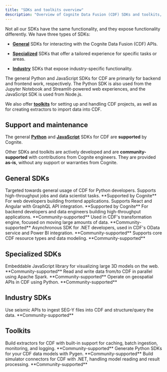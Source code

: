 ```yaml
---
title: "SDKs and toolkits overview"
description: "Overview of Cognite Data Fusion (CDF) SDKs and toolkits, including general, specialized, and industry SDKs, as well as supported languages and tools."
---
```


Not all our SDKs have the same functionality, and they expose functionality differently. We have three types of SDKs:

- [**General**](#general-sdks) SDKs for interacting with the Cognite Data Fusion (CDF) APIs.

- [**Specialized**](#specialized-sdks) SDKs that offer a tailored experience for specific tasks or areas.

- [**Industry**](#industry-sdks) SDKs that expose industry-specific functionality.

The general Python and JavaScript SDKs for CDF are primarily for backend and frontend work, respectively. The Python SDK is also used from the Jupyter Notebook and Streamlit-powered web experiences, and the JavaScript SDK is used from Node.js.

We also offer [**toolkits**](#toolkits) for setting up and handling CDF projects, as well as for creating extractors to import data into CDF.

## Support and maintenance

The general [**Python**](sdks/python/index.md) and [**JavaScript**](sdks/js/index.md) SDKs for CDF are **supported** by Cognite.

Other SDKs and toolkits are actively developed and are **community-supported** with contributions from Cognite engineers. They are provided **as-is**, without any support or warranties from Cognite.

## General SDKs

<CardGroup>
  <Card title="Python" icon="python" href="/sdks/python/">
    Targeted towards general usage of CDF for Python developers. Supports high-throughput jobs and data scientist tasks.
    **Supported by Cognite**
  </Card>

  <Card title="JavaScript" icon="js" href="/sdks/js">
    For web developers building frontend applications. Supports React and Angular with GraphQL API integration.
    **Supported by Cognite**
  </Card>

  <Card title="Java" icon="java" href="https://github.com/cognitedata/cdf-sdk-java#quickstart">
    For backend developers and data engineers building high-throughput applications.
    **Community-supported**
  </Card>

  <Card title="Scala" icon="code" href="https://github.com/cognitedata/cognite-sdk-scala">
    Used in CDF's transformation engine, focused on moving large amounts of data.
    **Community-supported**
  </Card>

  <Card title=".NET" icon="microsoft" href="https://github.com/cognitedata/cognite-sdk-dotnet">
    Asynchronous SDK for .NET developers, used in CDF's OData service and Power BI integration.
    **Community-supported**
  </Card>

  <Card title="Rust" icon="rust" href="https://github.com/cognitedata/cognite-sdk-rust">
    Supports core CDF resource types and data modeling.
    **Community-supported**
  </Card>
</CardGroup>

## Specialized SDKs

<CardGroup>
  <Card title="Reveal 3D viewer" icon="box" href="https://cognitedata.github.io/reveal-docs/docs/">
    Embeddable JavaScript library for visualizing large 3D models on the web.
    **Community-supported**
  </Card>

  <Card title="Spark Data Source" icon="bolt" href="https://github.com/cognitedata/cdp-spark-datasource/blob/master/README.md">
    Read and write data from/to CDF in parallel using Apache Spark.
    **Community-supported**
  </Card>

  <Card title="Geospatial SDK" icon="map" href="https://cognite-sdk-python.readthedocs-hosted.com/en/latest/geospatial.html">
    Operate on geospatial APIs in CDF using Python.
    **Community-supported**
  </Card>
</CardGroup>

## Industry SDKs

<CardGroup>
  <Card title="Seismic SDK" icon="audio-waveform" href="/sdks/seismic/">
    Use seismic APIs to ingest SEG-Y files into CDF and structure/query the data.
    **Community-supported**
  </Card>
</CardGroup>

## Toolkits

<CardGroup>
  <Card title="Extractor utils" icon="cog" href="https://cognite-extractor-utils.readthedocs-hosted.com/en/latest/quickstart.html">
    Build extractors for CDF with built-in support for caching, batch ingestion, monitoring, and logging.
    **Community-supported**
  </Card>

  <Card title="Data Modeling SDK Generator" icon="package" href="/sdks/pygen">
    Generate Python SDKs for your CDF data models with Pygen.
    **Community-supported**
  </Card>

  <Card title="Simulator utils" icon="chart-line" href="https://cognitedata.github.io/dotnet-simulator-utils/">
    Build simulator connectors for CDF with .NET, handling model reading and result processing.
    **Community-supported**
  </Card>
</CardGroup>

